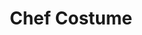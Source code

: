---
title: "Chef Costume"
meta_title: "Chef Costume craft"
description: "Craft de Chef Costume"
rank: "a"
draft: false
name: "Chef Costume"
recipe_img: "https://wiki.pokexgames.com/images/6/6b/Chef_male.png"
level: 90
craft_time: 172800
result: 1
value_npc: 1
ingredients:
  - name: "Roasted Shiny Magikarp"
    quantity: 1
    item_img: "https://wiki.pokexgames.com/images/0/0a/Roasted_shiny_magikarp.png"
    value_npc: 1
  - name: "Grilled Gyarados Tail"
    quantity: 1
    item_img: "https://wiki.pokexgames.com/images/9/9b/Grilled_gyarados_tail.png"
    value_npc: 1
  - name: "Shoyu Tentacles"
    quantity: 1
    item_img: "https://wiki.pokexgames.com/images/e/e0/Shoyu_tentacles.png"
    value_npc: 1
  - name: "Fried Omanyte"
    quantity: 1
    item_img: "https://wiki.pokexgames.com/images/1/1b/Fried_omanyte.png"
    value_npc: 1
  - name: "Cooking Token"
    quantity: 750
    item_img: "https://wiki.pokexgames.com/images/3/3c/Cooking_Token.png"
    value_npc: 1
---